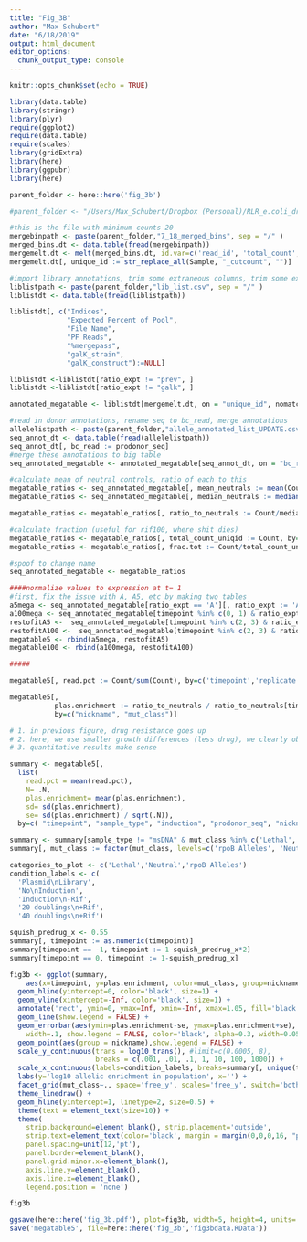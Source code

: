 ```yaml
---
title: "Fig_3B"
author: "Max Schubert"
date: "6/18/2019"
output: html_document
editor_options: 
  chunk_output_type: console
---
```


```r
knitr::opts_chunk$set(echo = TRUE)

library(data.table)
library(stringr)
library(plyr)
require(ggplot2)
require(data.table)
require(scales)
library(gridExtra)
library(here)
library(ggpubr)
library(here)

parent_folder <- here::here('fig_3b')

```
```r
#parent_folder <- "/Users/Max_Schubert/Dropbox (Personal)/RLR_e.coli_dropbox/NewNotebook_expts/A_phenotype_in_plates/ms23_testset_primerize"

#this is the file with minimum counts 20
mergebinpath <- paste(parent_folder,"7_18_merged_bins", sep = "/" )
merged_bins.dt <- data.table(fread(mergebinpath))
mergemelt.dt <- melt(merged_bins.dt, id.var=c('read_id', 'total_count', 'bc_read'), value.name='Count', variable.name='Sample')
mergemelt.dt[, unique_id := str_replace_all(Sample, "_cutcount", "")]

```

```r
#import library annotations, trim some extraneous columns, trim some extraneous rows
liblistpath <- paste(parent_folder,"lib_list.csv", sep = "/" )
liblistdt <- data.table(fread(liblistpath))

liblistdt[, c("Indices",
              "Expected Percent of Pool",
              "File Name",
              "PF Reads",
              "%mergepass",
              "galK_strain",
              "galK_construct"):=NULL]

liblistdt <-liblistdt[ratio_expt != "prev", ]
liblistdt <-liblistdt[ratio_expt != "galk", ]

annotated_megatable <- liblistdt[mergemelt.dt, on = "unique_id", nomatch = 0]

```

```r
#read in donor annotations, rename seq to bc_read, merge annotations
allelelistpath <- paste(parent_folder,"allele_annotated_list_UPDATE.csv", sep = "/" )
seq_annot_dt <- data.table(fread(allelelistpath))
seq_annot_dt[, bc_read := prodonor_seq]
#merge these annotations to big table
seq_annotated_megatable <- annotated_megatable[seq_annot_dt, on = "bc_read", nomatch = 0]
```

```r
#calculate mean of neutral controls, ratio of each to this
megatable_ratios <- seq_annotated_megatable[, mean_neutrals := mean(Count[mut_class == "Neutral"]), by='unique_id']
megatable_ratios <- seq_annotated_megatable[, median_neutrals := median(Count[mut_class == "Neutral"]), by='unique_id']

megatable_ratios <- megatable_ratios[, ratio_to_neutrals := Count/median_neutrals, by='bc_read'] #threw away included filter by count statement...

#calculate fraction (useful for rif100, where shit dies)
megatable_ratios <- megatable_ratios[, total_count_uniqid := Count, by='unique_id']
megatable_ratios <- megatable_ratios[, frac.tot := Count/total_count_uniqid, by='bc_read'] #threw away included filter by count statement...

#spoof to change name 
seq_annotated_megatable <- megatable_ratios

####normalize values to expression at t= 1
#first, fix the issue with A, A5, etc by making two tables
a5mega <- seq_annotated_megatable[ratio_expt == 'A'][, ratio_expt := 'A_5'][sample_type != 'msDNA' & replicate != 'D']
a100mega <- seq_annotated_megatable[timepoint %in% c(0, 1) & ratio_expt == 'A'][, ratio_expt := 'A_100'][sample_type == 'plasmid' & replicate != 'D']
restofitA5 <-  seq_annotated_megatable[timepoint %in% c(2, 3) & ratio_expt == 'A_5']
restofitA100 <-  seq_annotated_megatable[timepoint %in% c(2, 3) & ratio_expt == 'A_100']
megatable5 <- rbind(a5mega, restofitA5)
megatable100 <- rbind(a100mega, restofitA100)

#####

megatable5[, read.pct := Count/sum(Count), by=c('timepoint','replicate')]

megatable5[,
           plas.enrichment := ratio_to_neutrals / ratio_to_neutrals[timepoint==-1],
           by=c("nickname", "mut_class")]

# 1. in previous figure, drug resistance goes up
# 2. here, we use smaller growth differences (less drug), we clearly observe effects of smaller changes
# 3. quantitative results make sense
```

```r
summary <- megatable5[, 
  list(
    read.pct = mean(read.pct),
    N= .N,
    plas.enrichment= mean(plas.enrichment),
    sd= sd(plas.enrichment),
    se= sd(plas.enrichment) / sqrt(.N)),
  by=c( "timepoint", "sample_type", "induction", "prodonor_seq", "nickname", "mut_class")]

summary <- summary[sample_type != "msDNA" & mut_class %in% c('Lethal','Neutral','rpoB Alleles')]
summary[, mut_class := factor(mut_class, levels=c('rpoB Alleles', 'Neutral',  'Lethal'))]

categories_to_plot <- c('Lethal','Neutral','rpoB Alleles')
condition_labels <- c(
  'Plasmid\nLibrary',
  'No\nInduction',
  'Induction\n-Rif',
  '20 doublings\n+Rif',
  '40 doublings\n+Rif')

squish_predrug_x <- 0.55
summary[, timepoint := as.numeric(timepoint)]
summary[timepoint == -1, timepoint := 1-squish_predrug_x*2]
summary[timepoint == 0, timepoint := 1-squish_predrug_x]

fig3b <- ggplot(summary,
    aes(x=timepoint, y=plas.enrichment, color=mut_class, group=nickname)) + 
  geom_hline(yintercept=0, color='black', size=1) +
  geom_vline(xintercept=-Inf, color='black', size=1) +
  annotate('rect', ymin=0, ymax=Inf, xmin=-Inf, xmax=1.05, fill='black', alpha=0.1, color=NA) +
  geom_line(show.legend = FALSE) +
  geom_errorbar(aes(ymin=plas.enrichment-se, ymax=plas.enrichment+se),
    width=.1, show.legend = FALSE, color='black', alpha=0.3, width=0.05) +
  geom_point(aes(group = nickname),show.legend = FALSE) +
  scale_y_continuous(trans = log10_trans(), #limit=c(0.0005, 8), 
                     breaks = c(.001, .01, .1, 1, 10, 100, 1000)) +
  scale_x_continuous(labels=condition_labels, breaks=summary[, unique(timepoint)], expand=c(0,0.3)) +
  labs(y='log10 allelic enrichment in population', x='') +
  facet_grid(mut_class~., space='free_y', scales='free_y', switch='both') +
  theme_linedraw() +
  geom_hline(yintercept=1, linetype=2, size=0.5) +
  theme(text = element_text(size=10)) +
  theme(
    strip.background=element_blank(), strip.placement='outside',
    strip.text=element_text(color='black', margin = margin(0,0,0,16, "pt")), 
    panel.spacing=unit(12,'pt'),
    panel.border=element_blank(),
    panel.grid.minor.x=element_blank(),
    axis.line.y=element_blank(),
    axis.line.x=element_blank(),
    legend.position = 'none')

fig3b

ggsave(here::here('fig_3b.pdf'), plot=fig3b, width=5, height=4, units='in', dpi=300)
save('megatable5', file=here::here('fig_3b','fig3bdata.RData'))

```

